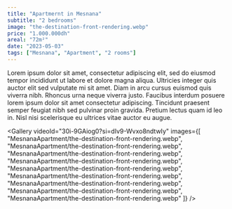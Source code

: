 ```yaml
---
title: "Apartmernt in Mesnana"
subtitle: "2 bedrooms"
image: "the-destination-front-rendering.webp"
price: "1.000.000dh"
areal: "72m²"
date: "2023-05-03"
tags: ["Mesnana", "Apartment", "2 rooms"]
---
```


Lorem ipsum dolor sit amet, consectetur adipiscing elit, sed do eiusmod tempor incididunt ut labore et dolore magna aliqua. Ultricies integer quis auctor elit sed vulputate mi sit amet. Diam in arcu cursus euismod quis viverra nibh. Rhoncus urna neque viverra justo. Faucibus interdum posuere lorem ipsum dolor sit amet consectetur adipiscing. Tincidunt praesent semper feugiat nibh sed pulvinar proin gravida. Pretium lectus quam id leo in. Nisl nisi scelerisque eu ultrices vitae auctor eu augue.

<Gallery 
  videoId="30i-9GAiog0?si=dIv9-Wvxo8ndtwIy" 
  images={[
    "MesnanaApartment/the-destination-front-rendering.webp",
    "MesnanaApartment/the-destination-front-rendering.webp",
    "MesnanaApartment/the-destination-front-rendering.webp",
    "MesnanaApartment/the-destination-front-rendering.webp",
    "MesnanaApartment/the-destination-front-rendering.webp",
    "MesnanaApartment/the-destination-front-rendering.webp",
    "MesnanaApartment/the-destination-front-rendering.webp",
    "MesnanaApartment/the-destination-front-rendering.webp",
    "MesnanaApartment/the-destination-front-rendering.webp"
  ]} 
/>

